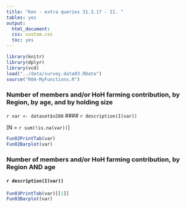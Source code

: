 ```yaml
---
title: "Ken - extra queries 31.3.17 - II. "
tables: yes
output:
  html_document:
  css: custom.css
  toc: yes
---
```

  
```r
library(knitr)
library(dplyr)
library(vcd)
load("../data/survey.data03.RData")
source("R04-MyFunctions.R")
```

### Number of members and/or HoH farming contribution, by Region, by age, and by holding size


`r var <- dataset$n200`
#### `r description(I(var))`

[N = `r sum(!is.na(var))`] 
```r

Fun02PrintTab(var)
Fun02Barplot(var) 
```

### Number of members and/or HoH farming contribution,  by Region AND age

#### `r description(I(var))`
```r
Fun03PrintTab(var)[[1]]
Fun03Barplot(var) 
```